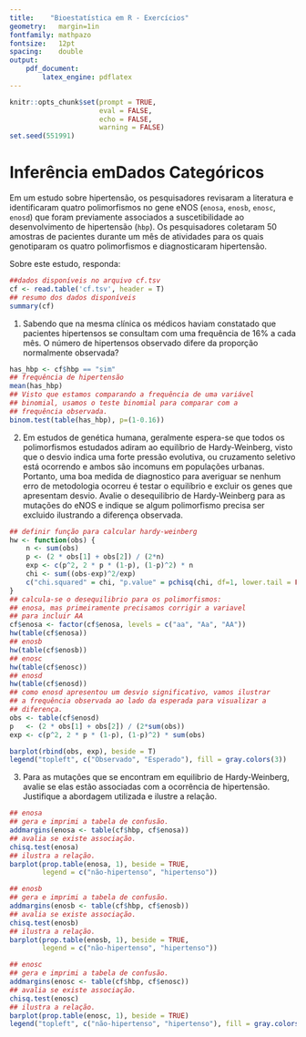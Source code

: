 ```yaml
---
title:    "Bioestatística em R - Exercícios"
geometry:   margin=1in
fontfamily: mathpazo
fontsize:   12pt
spacing:    double
output:
    pdf_document:
        latex_engine: pdflatex
---
```


```r
knitr::opts_chunk$set(prompt = TRUE,
                      eval = FALSE,
                      echo = FALSE,
                      warning = FALSE)
set.seed(551991)
```

\begin{itemize}
    \item[] \makebox[2cm]{Nome:\hfill}      \line(1,0){250}
    \item[] \makebox[2cm]{Data:\hfill}      \line(1,0){250}
    \item[] \makebox[2cm]{Matricula:\hfill} \line(1,0){250}
\end{itemize}

# Inferência emDados Categóricos

Em um estudo sobre hipertensão, os pesquisadores revisaram a literatura e identificaram
quatro polimorfismos no gene eNOS (`enosa`, `enosb`, `enosc`, `enosd`) que foram
previamente associados a suscetibilidade ao desenvolvimento de hipertensão (`hbp`). Os
pesquisadores coletaram 50 amostras de pacientes durante um mês de atividades para os
quais genotiparam os quatro polimorfismos e diagnosticaram hipertensão.

Sobre este estudo, responda:

```r
##dados disponíveis no arquivo cf.tsv
cf <- read.table('cf.tsv', header = T)
## resumo dos dados disponíveis
summary(cf)
```

1. Sabendo que na mesma clínica os médicos haviam constatado que pacientes hipertensos
   se consultam com uma frequência de 16% a cada mês. O número de hipertensos observado
   difere da proporção normalmente observada?

```r
has_hbp <- cf$hbp == "sim"
## frequência de hipertensão
mean(has_hbp)
## Visto que estamos comparando a frequência de uma variável
## binomial, usamos o teste binomial para comparar com a
## frequência observada.
binom.test(table(has_hbp), p=(1-0.16))
```

2. Em estudos de genética humana, geralmente espera-se que todos os polimorfismos
   estudados adiram ao equilíbrio de Hardy-Weinberg, visto que o desvio indica uma
   forte pressão evolutiva, ou cruzamento seletivo está ocorrendo e ambos são
   incomuns em populações urbanas. Portanto, uma boa medida de diagnostico para
   averiguar se nenhum erro de metodologia ocorreu é testar o equilíbrio e excluir
   os genes que apresentam desvio. Avalie o desequilibrio de Hardy-Weinberg para
   as mutações do eNOS e indique se algum polimorfismo precisa ser excluido ilustrando
   a diferença observada.

```r
## definir função para calcular hardy-weinberg
hw <- function(obs) {
    n <- sum(obs)
    p <- (2 * obs[1] + obs[2]) / (2*n)
    exp <- c(p^2, 2 * p * (1-p), (1-p)^2) * n
    chi <- sum((obs-exp)^2/exp)
    c("chi.squared" = chi, "p.value" = pchisq(chi, df=1, lower.tail = FALSE))
}
## calcula-se o desequilibrio para os polimorfismos:
## enosa, mas primeiramente precisamos corrigir a variavel
## para incluir AA
cf$enosa <- factor(cf$enosa, levels = c("aa", "Aa", "AA"))
hw(table(cf$enosa))
## enosb
hw(table(cf$enosb))
## enosc
hw(table(cf$enosc))
## enosd
hw(table(cf$enosd))
## como enosd apresentou um desvio significativo, vamos ilustrar
## a frequência observada ao lado da esperada para visualizar a
## diferença.
obs <- table(cf$enosd)
p   <- (2 * obs[1] + obs[2]) / (2*sum(obs))
exp <- c(p^2, 2 * p * (1-p), (1-p)^2) * sum(obs)

barplot(rbind(obs, exp), beside = T)
legend("topleft", c("Observado", "Esperado"), fill = gray.colors(3))
```

3. Para as mutações que se encontram em equilibrio de Hardy-Weinberg, avalie se
   elas estão associadas com a ocorrência de hipertensão. Justifique a abordagem
   utilizada e ilustre a relação.

```r
## enosa
## gera e imprimi a tabela de confusão.
addmargins(enosa <- table(cf$hbp, cf$enosa))
## avalia se existe associação.
chisq.test(enosa)
## ilustra a relação.
barplot(prop.table(enosa, 1), beside = TRUE,
        legend = c("não-hipertenso", "hipertenso"))

## enosb
## gera e imprimi a tabela de confusão.
addmargins(enosb <- table(cf$hbp, cf$enosb))
## avalia se existe associação.
chisq.test(enosb)
## ilustra a relação.
barplot(prop.table(enosb, 1), beside = TRUE,
        legend = c("não-hipertenso", "hipertenso"))

## enosc
## gera e imprimi a tabela de confusão.
addmargins(enosc <- table(cf$hbp, cf$enosc))
## avalia se existe associação.
chisq.test(enosc)
## ilustra a relação.
barplot(prop.table(enosc, 1), beside = TRUE)
legend("topleft", c("não-hipertenso", "hipertenso"), fill = gray.colors(2))
```
